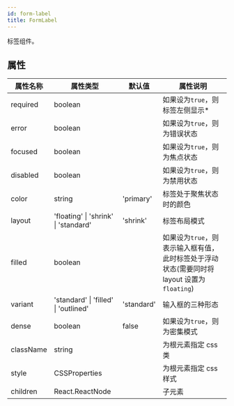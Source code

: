 ```yaml
---
id: form-label
title: FormLabel
---
```


标签组件。

## 属性

| 属性名称  | 属性类型                             | 默认值     | 属性说明                                                                                   |
| --------- | ------------------------------------ | ---------- | ------------------------------------------------------------------------------------------ |
| required  | boolean                              |            | 如果设为`true`，则标签左侧显示\*                                                           |
| error     | boolean                              |            | 如果设为`true`，则为错误状态                                                               |
| focused   | boolean                              |            | 如果设为`true`，则为焦点状态                                                               |
| disabled  | boolean                              |            | 如果设为`true`，则为禁用状态                                                               |
| color     | string                               | 'primary'  | 标签处于聚焦状态时的颜色                                                                   |
| layout    | 'floating' \| 'shrink' \| 'standard' | 'shrink'   | 标签布局模式                                                                               |
| filled    | boolean                              |            | 如果设为`true`，则表示输入框有值，此时标签处于浮动状态(需要同时将 layout 设置为`floating`) |
| variant   | 'standard' \| 'filled' \| 'outlined' | 'standard' | 输入框的三种形态                                                                           |
| dense     | boolean                              | false      | 如果设为`true`，则为密集模式                                                               |
| className | string                               |            | 为根元素指定 css 类                                                                        |
| style     | CSSProperties                        |            | 为根元素指定 css 样式                                                                      |
| children  | React.ReactNode                      |            | 子元素                                                                                     |
